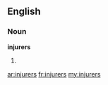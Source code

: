 ==English==

===Noun===
'''injurers'''

# {{plural of|[[injurer]]}}

[[ar:injurers]]
[[fr:injurers]]
[[my:injurers]]